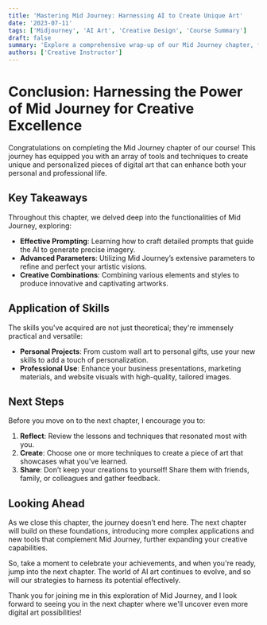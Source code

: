 ```yaml
---
title: 'Mastering Mid Journey: Harnessing AI to Create Unique Art'
date: '2023-07-11'
tags: ['Midjourney', 'AI Art', 'Creative Design', 'Course Summary']
draft: false
summary: 'Explore a comprehensive wrap-up of our Mid Journey chapter, filled with insights on creating personalized digital artwork using advanced AI techniques.'
authors: ['Creative Instructor']
---
```


# Conclusion: Harnessing the Power of Mid Journey for Creative Excellence

Congratulations on completing the Mid Journey chapter of our course! This journey has equipped you with an array of tools and techniques to create unique and personalized pieces of digital art that can enhance both your personal and professional life.

## Key Takeaways

Throughout this chapter, we delved deep into the functionalities of Mid Journey, exploring:

- **Effective Prompting**: Learning how to craft detailed prompts that guide the AI to generate precise imagery.
- **Advanced Parameters**: Utilizing Mid Journey’s extensive parameters to refine and perfect your artistic visions.
- **Creative Combinations**: Combining various elements and styles to produce innovative and captivating artworks.

## Application of Skills

The skills you've acquired are not just theoretical; they're immensely practical and versatile:

- **Personal Projects**: From custom wall art to personal gifts, use your new skills to add a touch of personalization.
- **Professional Use**: Enhance your business presentations, marketing materials, and website visuals with high-quality, tailored images.

## Next Steps

Before you move on to the next chapter, I encourage you to:

1. **Reflect**: Review the lessons and techniques that resonated most with you.
2. **Create**: Choose one or more techniques to create a piece of art that showcases what you've learned.
3. **Share**: Don’t keep your creations to yourself! Share them with friends, family, or colleagues and gather feedback.

## Looking Ahead

As we close this chapter, the journey doesn’t end here. The next chapter will build on these foundations, introducing more complex applications and new tools that complement Mid Journey, further expanding your creative capabilities.

So, take a moment to celebrate your achievements, and when you're ready, jump into the next chapter. The world of AI art continues to evolve, and so will our strategies to harness its potential effectively.

Thank you for joining me in this exploration of Mid Journey, and I look forward to seeing you in the next chapter where we'll uncover even more digital art possibilities!

